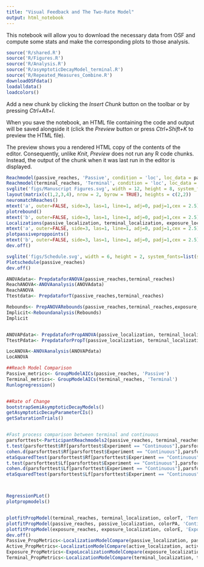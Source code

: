 ```yaml
---
title: "Visual Feedback and The Two-Rate Model"
output: html_notebook
---
```


This notebook will allow you to download the necessary data from OSF and compute some stats and make the corresponding plots to those analysis. 

```r
source('R/shared.R')
source('R/Figures.R')
source('R/Analysis.R')
source('R/asymptoticDecayModel_terminal.R')
source('R/Repeated_Measures_Combine.R')
downloadOSFdata()
loadalldata()
loadcolors()
```


Add a new chunk by clicking the *Insert Chunk* button on the toolbar or by pressing *Ctrl+Alt+I*.

When you save the notebook, an HTML file containing the code and output will be saved alongside it (click the *Preview* button or press *Ctrl+Shift+K* to preview the HTML file).

The preview shows you a rendered HTML copy of the contents of the editor. Consequently, unlike *Knit*, *Preview* does not run any R code chunks. Instead, the output of the chunk when it was last run in the editor is displayed.

```r
Reachmodel(passive_reaches, 'Passive', condition = 'loc', loc_data = passive_localization, color = colorPA)
Reachmodel(terminal_reaches, 'Terminal', condition = 'loc', loc_data = terminal_localization, color = colorT)
svglite('figs/Manuscript Figures.svg', width = 12, height = 8, system_fonts=list(sans = "Arial"))
layout(matrix(c(1,2,3,4), nrow = 2, byrow = TRUE), heights = c(2,2))
neuromatchReaches()
mtext('a', outer=FALSE, side=3, las=1, line=1, adj=0, padj=1,cex = 2.5)
plotrebound()
mtext('b', outer=FALSE, side=3, las=1, line=1, adj=0, padj=1,cex = 2.5)
Localizations(passive_localization, terminal_localization, exposure_localization)
mtext('a', outer=FALSE, side=3, las=1, line=1, adj=0, padj=1,cex = 2.5)
plotpassiveproppoints()
mtext('b', outer=FALSE, side=3, las=1, line=1, adj=0, padj=1,cex = 2.5)
dev.off()

svglite('figs/Schedule.svg', width = 6, height = 2, system_fonts=list(sans = "Arial"))
Plotschedule(passive_reaches)
dev.off()


```


```r
ANOVAdata<- PrepdataforANOVA(passive_reaches,terminal_reaches)
ReachANOVA<-ANOVAanalysis(ANOVAdata)
ReachANOVA
Ttestdata<- PrepdataforT(passive_reaches,terminal_reaches)

Rebounds<- PrepANOVARebounds(passive_reaches,terminal_reaches,exposure_reaches)
Implicit<-Reboundanalysis(Rebounds)
Implicit


ANOVAPdata<- PrepdataforPropANOVA(passive_localization, terminal_localization, exposure_localization)
TtestPdata<- PrepdataforPropT(passive_localization, terminal_localization, exposure_localization)

LocANOVA<-ANOVAanalysis(ANOVAPdata)
LocANOVA

##Reach Model Comparison
Passive_metrics<- GroupModelAICs(passive_reaches, 'Passive')
Terminal_metrics<- GroupModelAICs(terminal_reaches, 'Terminal')
Runlogregression()


##Rate of Change
bootstrapSemiAsymptoticDecayModels()
getAsymptoticDecayParameterCIs()
getSaturationTrials()


#Fast process comparison between terminal and continuous
parsforttest<-ParticipantReachmodels2(passive_reaches, terminal_reaches)
t.test(parsforttest$Rf[parsforttest$Experiment == "Continuous"],parsforttest$Rf[parsforttest$Experiment == "Terminal"]) 
cohen.d(parsforttest$Rf[parsforttest$Experiment == "Continuous"],parsforttest$Rf[parsforttest$Experiment == "Terminal"], na.rm = TRUE)
etaSquaredTtest(parsforttest$Rf[parsforttest$Experiment == "Continuous"],parsforttest$Rf[parsforttest$Experiment == "Terminal"], na.rm = TRUE)
t.test(parsforttest$Lf[parsforttest$Experiment == "Continuous"],parsforttest$Lf[parsforttest$Experiment == "Terminal"]) 
cohen.d(parsforttest$Lf[parsforttest$Experiment == "Continuous"],parsforttest$Lf[parsforttest$Experiment == "Terminal"], na.rm = TRUE)
etaSquaredTtest(parsforttest$Lf[parsforttest$Experiment == "Continuous"],parsforttest$Lf[parsforttest$Experiment == "Terminal"], na.rm = TRUE)




```


```r
RegressionPLot()
plotpropmodels()


plotfitPropModel(terminal_reaches, terminal_localization, colorT, 'Terminal Prop Model')
plotfitPropModel(passive_reaches, passive_localization, colorPA, 'Continuous Prop Model')
plotfitPropModel(exposure_reaches, exposure_localization, colorE, 'Exposure Prop Model', exp = 'exp')
dev.off()
Passive_PropMetrics<-LocalizationModelCompare(passive_localization, passive_reaches, colorPA)
Active_PropMetrics<-LocalizationModelCompare(active_localization, active_reaches, colorA)
Exposure_PropMetrics<-ExpoLocalizationModelCompare(exposure_localization, exposure_reaches, colorE)
Terminal_PropMetrics<-LocalizationModelCompare(terminal_localization, terminal_reaches, colorT)
```
